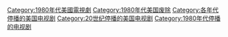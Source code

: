 [[Category:1980年代美國電視劇|Category:1980年代美國電視劇]]
[[Category:1980年代美国废除|Category:1980年代美国废除]]
[[Category:各年代停播的美国电视剧|Category:各年代停播的美国电视剧]]
[[Category:20世纪停播的美国电视剧|Category:20世纪停播的美国电视剧]]
[[Category:1980年代停播的电视剧|Category:1980年代停播的电视剧]]